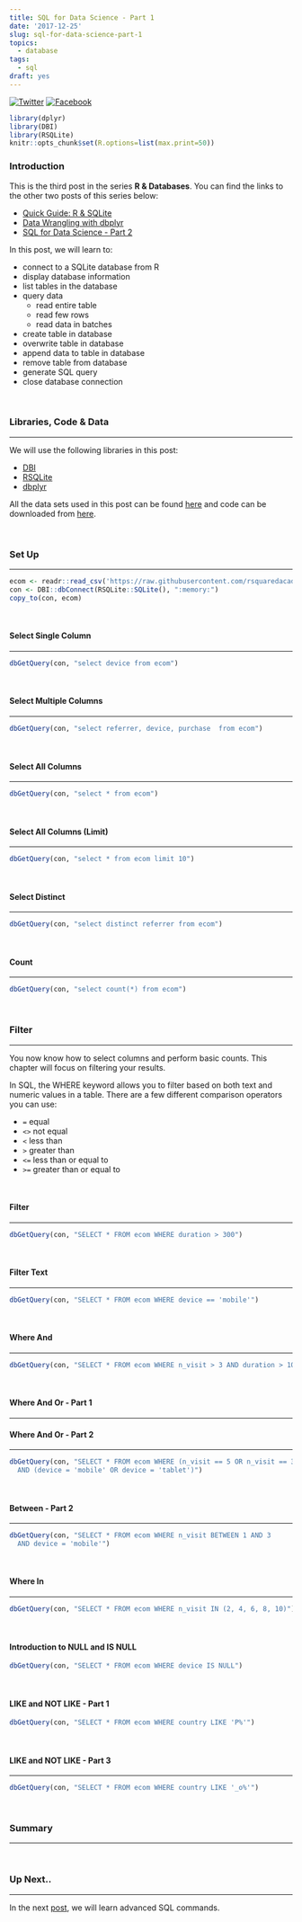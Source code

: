 ```yaml
---
title: SQL for Data Science - Part 1
date: '2017-12-25'
slug: sql-for-data-science-part-1
topics:
  - database
tags:
  - sql
draft: yes
---
```


[![Twitter](http://i.imgur.com/tXSoThF.png)](https://twitter.com/login?redirect_after_login=%2Fhome%3Fstatus)
[![Facebook](http://i.imgur.com/P3YfQoD.png)](https://www.facebook.com/sharer/sharer.php?u=)

```r
library(dplyr)
library(DBI)
library(RSQLite)
knitr::opts_chunk$set(R.options=list(max.print=50))
```

### Introduction

This is the third post in the series **R & Databases**. You can find the links to the other two posts of this series below:

- [Quick Guide: R & SQLite](https://rsquaredacademy.github.io/blog/post/quick-guide-r-sqlite/)
- [Data Wrangling with dbplyr](https://rsquaredacademy.github.io/blog/post/data-wrangling-with-dbplyr)
- [SQL for Data Science - Part 2](https://rsquaredacademy.github.io/blog/post/sql-for-data-science-part-2)

In this post, we will learn to:

- connect to a SQLite database from R
- display database information
- list tables in the database
- query data 
    - read entire table
    - read few rows
    - read data in batches
- create table in database
- overwrite table in database
- append data to table in database
- remove table from database
- generate SQL query
- close database connection

<br>

### Libraries, Code & Data

<hr>

We will use the following libraries in this post:

- [DBI](http://readr.tidyverse.org/)
- [RSQLite](https://rstats-db.github.io/RSQLite/)
- [dbplyr](http://dbplyr.tidyverse.org/)

All the data sets used in this post can be found [here](https://github.com/rsquaredacademy/datasets) and code can be downloaded from [here](https://gist.github.com/rsquaredacademy/f44774d9c6e115c08d5e2e693380a00f).

<br>

### Set Up

<hr>

```r
ecom <- readr::read_csv('https://raw.githubusercontent.com/rsquaredacademy/datasets/master/web.csv')
con <- DBI::dbConnect(RSQLite::SQLite(), ":memory:")
copy_to(con, ecom)
```

<br>

#### Select Single Column

<hr>

```r
dbGetQuery(con, "select device from ecom")
```

<br>

#### Select Multiple Columns

<hr>

```r
dbGetQuery(con, "select referrer, device, purchase  from ecom")
```

<br>

#### Select All Columns

<hr>

```r
dbGetQuery(con, "select * from ecom")
```

<br>

#### Select All Columns (Limit)

<hr>

```r
dbGetQuery(con, "select * from ecom limit 10")
```

<br>

#### Select Distinct

<hr>

```r
dbGetQuery(con, "select distinct referrer from ecom")
```

<br>

#### Count

<hr>

```r
dbGetQuery(con, "select count(*) from ecom")
```

<br>

### Filter

<hr>

You now know how to select columns and perform basic counts. This chapter will focus on filtering your results.

In SQL, the WHERE keyword allows you to filter based on both text and numeric values in a table. There are a few different comparison operators you can use:

- `=` equal
- `<>` not equal
- `<` less than
- `>` greater than
- `<=` less than or equal to
- `>=` greater than or equal to

<br>

#### Filter

<hr>

```r
dbGetQuery(con, "SELECT * FROM ecom WHERE duration > 300")
```

<br>

#### Filter Text

<hr>

```r
dbGetQuery(con, "SELECT * FROM ecom WHERE device == 'mobile'")
```

<br>

#### Where And

<hr>

```r
dbGetQuery(con, "SELECT * FROM ecom WHERE n_visit > 3 AND duration > 100")
```

<br>

#### Where And Or - Part 1

<hr>

#### Where And Or - Part 2

<hr>

```r
dbGetQuery(con, "SELECT * FROM ecom WHERE (n_visit == 5 OR n_visit == 3) 
  AND (device = 'mobile' OR device = 'tablet')")
```

<br>

#### Between - Part 2

<hr>

```r
dbGetQuery(con, "SELECT * FROM ecom WHERE n_visit BETWEEN 1 AND 3
  AND device = 'mobile'")
```

<br>

#### Where In

<hr>

```r
dbGetQuery(con, "SELECT * FROM ecom WHERE n_visit IN (2, 4, 6, 8, 10)")
```

<br>

#### Introduction to NULL and IS NULL


```r
dbGetQuery(con, "SELECT * FROM ecom WHERE device IS NULL")
```

<br>

#### LIKE and NOT LIKE - Part 1


```r
dbGetQuery(con, "SELECT * FROM ecom WHERE country LIKE 'P%'")
```

<br>

#### LIKE and NOT LIKE - Part 3

<hr>

```r
dbGetQuery(con, "SELECT * FROM ecom WHERE country LIKE '_o%'")
```

<br>

### Summary

<hr>

<br>

### Up Next..

<hr>

In the next [post](https://rsquaredacademy.github.io/blog/post/sql-for-data-science-part-2), we will learn advanced SQL commands.

<br>
